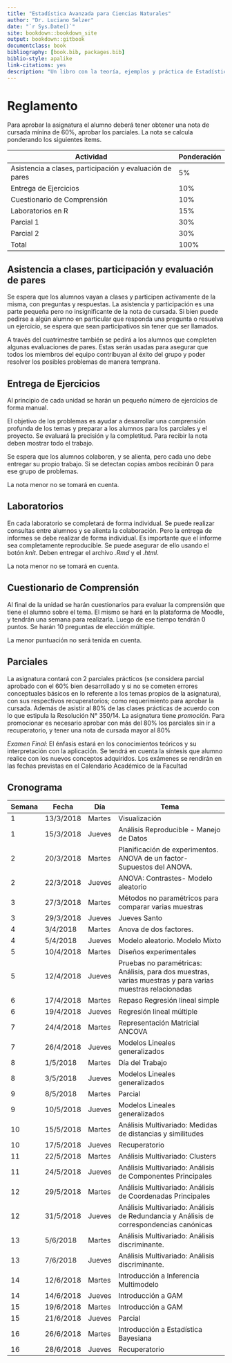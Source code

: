 ```yaml
--- 
title: "Estadística Avanzada para Ciencias Naturales"
author: "Dr. Luciano Selzer"
date: "`r Sys.Date()`"
site: bookdown::bookdown_site
output: bookdown::gitbook
documentclass: book
bibliography: [book.bib, packages.bib]
biblio-style: apalike
link-citations: yes
description: "Un libro con la teoría, ejemplos y práctica de Estadística Avanzada para Ciencias Naturales."
---
```


# Reglamento


Para aprobar la asignatura el alumno deberá tener obtener una nota de cursada
mínina de 60%, aprobar los parciales. La nota se calcula ponderando los
siguientes items.

| Actividad                                                | Ponderación |
|----------------------------------------------------------|-------------|
| Asistencia a clases, participación y evaluación de pares | 5%          |
| Entrega de Ejercicios                                    | 10%         |
| Cuestionario de Comprensión                              | 10%         |
| Laboratorios en R                                        | 15%         |
| Parcial 1                                                | 30%         |
| Parcial 2                                                | 30%         |
| Total                                                    | 100%        |

## Asistencia a clases, participación y evaluación de pares


Se espera que los alumnos vayan a clases y participen activamente de la misma,
con preguntas y respuestas. La asistencia y participación es una parte pequeña
pero no insignificante de la nota de cursada. Si bien puede pedirse a algún
alumno en particular que responda una pregunta o resuelva un ejercicio, se
espera que sean participativos sin tener que ser llamados.

A través del cuatrimestre también se pedirá a los alumnos que completen algunas
evaluaciones de pares. Estas serán usadas para asegurar que todos los miembros
del equipo contribuyan al éxito del grupo y poder resolver los posibles
problemas de manera temprana.

## Entrega de Ejercicios


Al principio de cada unidad se harán un pequeño número de ejercicios de forma
manual.

El objetivo de los problemas es ayudar a desarrollar una comprensión profunda de
los temas y preparar a los alumnos para los parciales y el proyecto. Se evaluará
la precisión y la completitud. Para recibir la nota deben mostrar todo el
trabajo.

Se espera que los alumnos colaboren, y se alienta, pero cada uno debe entregar
su propio trabajo. Si se detectan copias ambos recibirán 0 para ese grupo de
problemas.

La nota menor no se tomará en cuenta.

## Laboratorios


En cada laboratorio se completará de forma individual. Se puede realizar
consultas entre alumnos y se alienta la colaboración. Pero la entrega de
informes se debe realizar de forma individual. Es importante que el informe sea
completamente reproducible. Se puede asegurar de ello usando el botón *knit*.
Deben entregar el archivo *.Rmd* y el *.html*.

La nota menor no se tomará en cuenta.

## Cuestionario de Comprensión


Al final de la unidad se harán cuestionarios para evaluar la comprensión que
tiene el alumno sobre el tema. El mismo se hará en la plataforma de Moodle, y
tendrán una semana para realizarla. Luego de ese tiempo tendrán 0 puntos. Se
harán 10 preguntas de elección múltiple.

La menor puntuación no será tenida en cuenta.

## Parciales


La asignatura contará con 2 parciales prácticos (se considera parcial aprobado
con el 60% bien desarrollado y si no se cometen errores conceptuales básicos en
lo referente a los temas propios de la asignatura), con sus respectivos
recuperatorios; como requerimiento para aprobar la cursada. Además de asistir al
80% de las clases prácticas de acuerdo con lo que estipula la Resolución N°
350/14. La asignatura tiene *promoción*. Para promocionar es necesario aprobar con
más del 80% los parciales sin ir a recuperatorio, y tener una nota de cursada
mayor al 80%

*Examen Final*: El énfasis estará en los conocimientos teóricos y su
interpretación con la aplicación. Se tendrá en cuenta la síntesis que alumno
realice con los nuevos conceptos adquiridos. Los exámenes se rendirán en las
fechas previstas en el Calendario Académico de la Facultad

## Cronograma

| Semana | Fecha     | Día    | Tema                                                                                                      |
|--------|-----------|--------|-----------------------------------------------------------------------------------------------------------|
| 1      | 13/3/2018 | Martes | Visualización                                                                                             |
| 1      | 15/3/2018 | Jueves | Análisis Reproducible - Manejo de Datos                                                                   |
| 2      | 20/3/2018 | Martes | Planificación de experimentos. ANOVA de un factor- Supuestos del ANOVA.                                   |
| 2      | 22/3/2018 | Jueves | ANOVA: Contrastes- Modelo aleatorio                                                                       |
| 3      | 27/3/2018 | Martes | Métodos no paramétricos para comparar varias muestras                                                     |
| 3      | 29/3/2018 | Jueves | Jueves Santo                                                                                              |
| 4      | 3/4/2018  | Martes | Anova de dos factores.                                                                                    |
| 4      | 5/4/2018  | Jueves | Modelo aleatorio. Modelo Mixto                                                                            |
| 5      | 10/4/2018 | Martes | Diseños experimentales                                                                                    |
| 5      | 12/4/2018 | Jueves | Pruebas no paramétricas: Análisis, para dos muestras, varias muestras y para varias muestras relacionadas |
| 6      | 17/4/2018 | Martes | Repaso Regresión lineal simple                                                                            |
| 6      | 19/4/2018 | Jueves | Regresión lineal múltiple                                                                                 |
| 7      | 24/4/2018 | Martes | Representación Matricial ANCOVA                                                                           |
| 7      | 26/4/2018 | Jueves | Modelos Lineales generalizados                                                                            |
| 8      | 1/5/2018  | Martes | Día del Trabajo                                                                                           |
| 8      | 3/5/2018  | Jueves | Modelos Lineales generalizados                                                                            |
| 9      | 8/5/2018  | Martes | Parcial                                                                                                   |
| 9      | 10/5/2018 | Jueves | Modelos Lineales generalizados                                                                            |
| 10     | 15/5/2018 | Martes | Análisis Multivariado: Medidas de distancias y similitudes                                                |
| 10     | 17/5/2018 | Jueves | Recuperatorio                                                                                             |
| 11     | 22/5/2018 | Martes | Análisis Multivariado: Clusters                                                                           |
| 11     | 24/5/2018 | Jueves | Análisis Multivariado: Análisis de Componentes Principales                                                |
| 12     | 29/5/2018 | Martes | Análisis Multivariado: Análisis de Coordenadas Principales                                                |
| 12     | 31/5/2018 | Jueves | Análisis Multivariado: Análisis de Redundancia y Análisis de correspondencias canónicas                   |
| 13     | 5/6/2018  | Martes | Análisis Multivariado: Análisis discriminante.                                                            |
| 13     | 7/6/2018  | Jueves | Análisis Multivariado: Análisis discriminante.                                                            |
| 14     | 12/6/2018 | Martes | Introducción a Inferencia Multimodelo                                                                     |
| 14     | 14/6/2018 | Jueves | Introducción a GAM                                                                                        |
| 15     | 19/6/2018 | Martes | Introducción a GAM                                                                                        |
| 15     | 21/6/2018 | Jueves | Parcial                                                                                                   |
| 16     | 26/6/2018 | Martes | Introducción a Estadística Bayesiana                                                                      |
| 16     | 28/6/2018 | Jueves | Recuperatorio                                                                                             |


